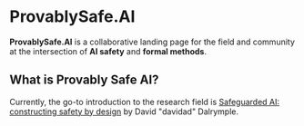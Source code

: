 # ProvablySafe.AI

**ProvablySafe.AI** is a collaborative landing page for the field and community
at the intersection of **AI safety** and **formal methods**.

## What is Provably Safe AI?

Currently, the go-to introduction to the research field is
[Safeguarded AI: constructing safety by design](https://www.aria.org.uk/wp-content/uploads/2024/01/ARIA-Safeguarded-AI-Programme-Thesis-V1.pdf)
by David "davidad" Dalrymple.
